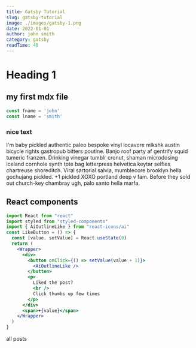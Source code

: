 ```yaml
---
title: Gatsby Tutorial
slug: gatsby-tutorial
image: ./images/gatsby-1.png
date: 2022-01-01
author: john smith
category: gatsby
readTime: 40
---
```


# Heading 1

## my first mdx file

<div className="code">

```js
const fname = 'john'
const lname = 'smith'
```

</div>
<div className='nice-text'>
    <h3>nice text</h3>
    <FiInfo className="nice-text-icon"/>
        I'm baby pickled authentic paleo bespoke vinyl locavore mlkshk austin bicycle rights gastropub bitters poutine. Banjo roof party af gentrify squid tumeric franzen. Drinking vinegar tumblr cronut, shaman microdosing iceland cornhole synth tote bag letterpress helvetica keytar selfies chartreuse shoreditch. Viral sartorial salvia, mumblecore brooklyn hella gochujang pickled. +1 pickled XOXO portland deep v fam. Before they sold out church-key chambray ugh, palo santo hella marfa.
</div>

<h2>
    React components
</h2>
<Counter />

```jsx
import React from "react"
import styled from "styled-components"
import { AiOutlineLike } from "react-icons/ai"
const LikeButton = () => {
  const [value, setValue] = React.useState(0)
  return (
    <Wrapper>
      <div>
        <button onClick={() => setValue(value + 1)}>
          <AiOutlineLike />
        </button>
        <p>
          Liked the post?
          <br />
          Click thumbs up few times
        </p>
      </div>
      <span>+{value}</span>
    </Wrapper>
  )
}
```

<LikeButton/>

<Link to="/posts" className="btn center-btn">
all posts
</Link> 